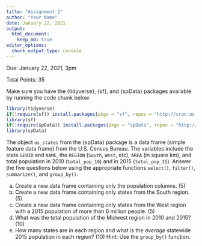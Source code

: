 ```yaml
---
title: "Assignment 2"
author: "Your Name"
date: January 22, 2021
output: 
  html_document:
    keep_md: true
editor_options: 
  chunk_output_type: console
---
```


Due: January 22, 2021, 3pm

Total Points: 35

Make sure you have the {tidyverse}, {sf}, and {spData} packages available by running the code chunk below.

```r
library(tidyverse)
if(!require(sf)) install.packages(pkgs = "sf", repos = "http://cran.us.r-project.org")
library(sf)
if(!require(spData)) install.packages(pkgs = "spData", repos = "http://cran.us.r-project.org")
library(spData)
```

The object `us_states` from the {spData} package is a data frame (simple feature data frame) from the U.S. Census Bureau. The variables include the state `GEOID` and `NAME`, the `REGION` (`South`, `West`, etc), `AREA` (in square km), and total population in 2010 (`total_pop_10`) and in 2015 (`total_pop_15`). Answer the five questions below using the appropriate functions `select()`, `filter()`, `summarize()`, and `group_by()`.

a.  Create a new data frame containing only the population columns. (5)
b.  Create a new data frame containing only states from the South region. (5)
c.  Create a new data frame containing only states from the West region with a 2015 population of more than 6 million people. (5)
d.  What was the total population of the Midwest region in 2010 and 2015? (10)
e.  How many states are in each region and what is the *average* statewide 2015 population in each region? (10) Hint: Use the `group_by()` function.
